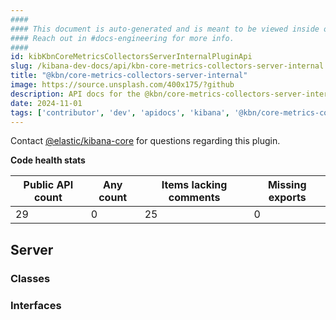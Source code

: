 ```yaml
---
####
#### This document is auto-generated and is meant to be viewed inside our experimental, new docs system.
#### Reach out in #docs-engineering for more info.
####
id: kibKbnCoreMetricsCollectorsServerInternalPluginApi
slug: /kibana-dev-docs/api/kbn-core-metrics-collectors-server-internal
title: "@kbn/core-metrics-collectors-server-internal"
image: https://source.unsplash.com/400x175/?github
description: API docs for the @kbn/core-metrics-collectors-server-internal plugin
date: 2024-11-01
tags: ['contributor', 'dev', 'apidocs', 'kibana', '@kbn/core-metrics-collectors-server-internal']
---
```




Contact [@elastic/kibana-core](https://github.com/orgs/elastic/teams/kibana-core) for questions regarding this plugin.

**Code health stats**

| Public API count  | Any count | Items lacking comments | Missing exports |
|-------------------|-----------|------------------------|-----------------|
| 29 | 0 | 25 | 0 |

## Server

### Classes
<DocDefinitionList data={kbnCoreMetricsCollectorsServerInternalObj.server.classes}/>

### Interfaces
<DocDefinitionList data={kbnCoreMetricsCollectorsServerInternalObj.server.interfaces}/>

